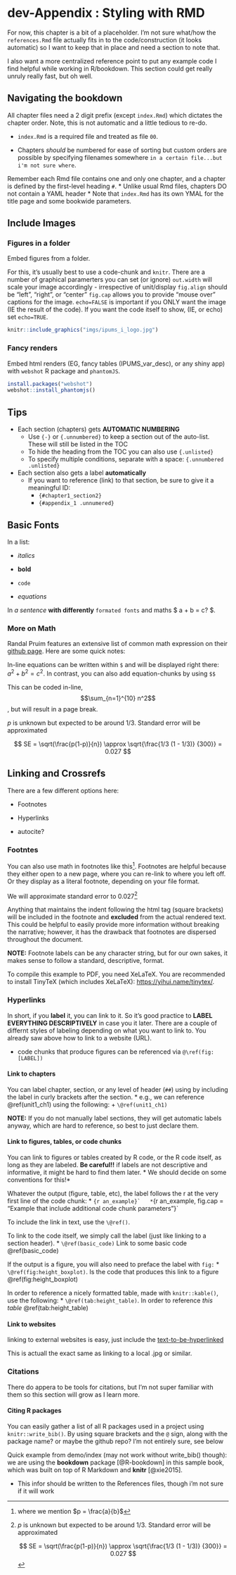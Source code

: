 # dev-Appendix : Styling with RMD { .unnumbered}



For now, this chapter is a bit of a placeholder. I'm not sure what/how
the `references.Rmd` file actually fits in to the code/construction (it
looks automatic) so I want to keep that in place and need a section to
note that.


I also want a more centralized reference point to put any example code I
find helpful while working in R/bookdown. This section could get really
unruly really fast, but oh well.




## Navigating the bookdown {.unnumbered}


All chapter files need a 2 digit prefix (except `index.Rmd`) which
dictates the chapter order. Note, this is not automatic and a little
tedious to re-do. 

* `index.Rmd` is a required file and treated as file
`00`. 

* Chapters *should* be numbered for ease of sorting but custom
orders are possible by specifying filenames somewhere `in a certain file...but i'm not sure where`.


Remember each Rmd file contains one and only one chapter, and a chapter
is defined by the first-level heading `#`. 
  * Unlike usual Rmd files, chapters DO not contain a YAML header 
  * Note that `index.Rmd` has its own YMAL for the title page and some bookwide parameters.



## Include Images {.unnumbered}


### Figures in a folder



Embed figures from a folder.

For this, it's usually best to use a code-chunk and `knitr`. There are a
number of graphical paramerters you can set (or ignore) `out.width` will
scale your image accordingly - irrespective of unit/display `fig.align`
should be "left", "right", or "center" `fig.cap` allows you to provide
"mouse over" captions for the image. `echo=FALSE` is important if you
ONLY want the image (IE the result of the code). If you want the code
itself to show, (IE, or echo) set `echo=TRUE`.

```r
knitr::include_graphics("imgs/ipums_i_logo.jpg")
```


### Fancy renders


Embed html renders (EG, fancy tables (IPUMS_var_desc), or any shiny app)
with `webshot` R package and `phantomJS`.



```r
install.packages("webshot")
webshot::install_phantomjs()
```

## Tips {.unnumbered}

  * Each section (chapters) gets **AUTOMATIC NUMBERING** 
    + Use `{-}` or `{.unnumbered}` to keep a section out of the auto-list. These will still be listed in the TOC
    + To hide the heading from the TOC you can also use `{.unlisted}`
    + To specify multiple conditions, separate with a space: `{.unnumbered .unlisted}`
  * Each section also gets a label **automatically**
    + If you want to reference (link) to that section, be sure to give it a meaningful ID:
      + `{#chapter1_section2}`
      + `{#appendix_1 .unnumered}`
      


## Basic Fonts {.unnumbered}

In a list:

-   *italics*

-   **bold**

-   `code`

-   $equations$

In *a sentence* **with differently** `formated fonts` and maths \$ a + b
= c? \$.

### More on Math

Randal Pruim features an extensive list of common math expression on
their [github
page](https://rpruim.github.io/s341/S19/from-class/MathinRmd.html). Here
are some quick notes:

In-line equations can be written within `$` and will be displayed right
there: $a^2 + b^2 = c^2$. In contrast, you can also add equation-chunks
by using `$$`

This can be coded in-line, $$\sum_{n=1}^{10} n^2$$, but will result in a
page break.

$p$ is unknown but expected to be around 1/3. Standard error will be
approximated

$$
SE = \sqrt(\frac{p(1-p)}{n}) \approx \sqrt{\frac{1/3 (1 - 1/3)} {300}} = 0.027
$$





## Linking and Crossrefs {.unnumbered}

There are a few different options here: 


  * Footnotes

  * Hyperlinks 

  * autocite?


### Footntes

You can also use math in footnotes like this[^40-examples-1]. Footnotes
are helpful because they either open to a new page, where you can
re-link to where you left off. Or they display as a literal footnote,
depending on your file format.

[^40-examples-1]: where we mention $p = \frac{a}{b}$

We will approximate standard error to 0.027[^40-examples-2]

[^40-examples-2]: $p$ is unknown but expected to be around 1/3. Standard
    error will be approximated

    $$
    SE = \sqrt(\frac{p(1-p)}{n}) \approx \sqrt{\frac{1/3 (1 - 1/3)} {300}} = 0.027
    $$

Anything that maintains the indent following the html tag (square
brackets) will be included in the footnote and **excluded** from the
actual rendered text. This could be helpful to easily provide more
information without breaking the narrative; however, it has the drawback
that footnotes are dispersed throughout the document.

**NOTE:** Footnote labels can be any character string, but for our own
sakes, it makes sense to follow a standard, descriptive, format.

To compile this example to PDF, you need XeLaTeX. You are recommended to
install TinyTeX (which includes XeLaTeX): <https://yihui.name/tinytex/>.

### Hyperlinks


In short, if you **label** it, you can link to it. So it's good practice to
**LABEL EVERYTHING DESCRIPTIVELY** in case you it later. There are a couple of differnt styles of labeling depending on what you want to link to. You already saw above how to link to a website (URL). 

* code chunks that produce figures can be referenced via `@\ref(fig:[LABEL])`





#### Link to chapters


You can label chapter, section, or any level of header (`##`) using by including the label in curly brackets after the section. 
  * e.g., we can reference \@ref(unit1_ch1) using the following: 
    + `\@ref(unit1_ch1)` 
  

**NOTE:** If you do not manually label sections, they will get automatic labels anyway, which are hard to reference, so best to just declare them. 




#### Link to figures, tables, or code chunks



You can link to figures or tables created by R code, or the R code itself, as long as they are labeled. 
**Be careful!!** if labels are not descriptive and informative, it might be hard to find them later. 
  * We should decide on some conventions for this!*
  

Whatever the output (figure, table, etc), the label follows the r at the very first line of the code chunk:
  * ````{r an_example}`
  * ````{r an_example, fig.cap = "Example that include additional code chunk parameters"}`
  

To include the link in text, use the `\@ref()`.

To link to the code itself, we simply call the label (just like linking to a section header).
  * `\@ref(basic_code)` Link to some basic code \@ref(basic_code) 


If the output is a figure, you will also need to preface the label with `fig:`
  *  `\@ref(fig:height_boxplot)`. Is the code that produces this link to a figure \@ref(fig:height_boxplot) 
  
In order to reference a nicely formatted table, made with  `knitr::kable()`, use the following:
  * `\@ref(tab:height_table)`. In order to reference *this table* \@ref(tab:height_table) 
  
  
  
#### Link to websites


linking to external websites is easy, just include the [text-to-be-hyperlinked](https://ehrlichd.github.io/ipumsEDbook)

This is actuall the exact same as linking to a local .jpg or similar.

### Citations



There do appera to be tools for citations, but I'm not super familiar with them so this section will grow as I learn more.



#### Citing R packages


You can easily gather a list of all R packages used in a project using  `knitr::write_bib()`.
By using square brackets and the `@` sign, along with the package name? or maybe the github repo? I'm not entirely sure, see below 


Quick example from demo/index (may not work without write_bib() though):
we are using the **bookdown** package [@R-bookdown] in this sample book,
which was built on top of R Markdown and **knitr** [@xie2015]. 

  * This infor should be written to the References files, though i'm not sure if it will work

